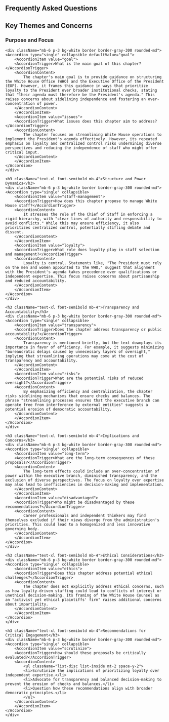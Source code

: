 
## Frequently Asked Questions

<section className="my-6 ">
    <h2 className="text-2xl font-bold mb-4">Key Themes and Concerns</h2>
    <h3 className="text-xl font-semibold mb-4">Purpose and Focus</h3>

    <div className="mb-6 p-3 bg-white border border-gray-300 rounded-md">
    <Accordion type="single" collapsible defaultValue="goal">
        <AccordionItem value="goal">
        <AccordionTrigger>What is the main goal of this chapter?</AccordionTrigger>
        <AccordionContent>
            The chapter's main goal is to provide guidance on structuring the White House Office (WHO) and the Executive Office of the President (EOP). However, it frames this guidance in ways that prioritize loyalty to the President over broader institutional checks, stating that "their agenda must therefore be the President's agenda." This raises concerns about sidelining independence and fostering an over-concentration of power.
        </AccordionContent>
        </AccordionItem>
        <AccordionItem value="issues">
        <AccordionTrigger>What issues does this chapter aim to address?</AccordionTrigger>
        <AccordionContent>
            The chapter focuses on streamlining White House operations to implement the President's agenda effectively. However, its repeated emphasis on loyalty and centralized control risks undermining diverse perspectives and reducing the independence of staff who might offer critical input.
        </AccordionContent>
        </AccordionItem>
    </Accordion>
    </div>

    <h3 className="text-xl font-semibold mb-4">Structure and Power Dynamics</h3>
    <div className="mb-6 p-3 bg-white border border-gray-300 rounded-md">
    <Accordion type="single" collapsible>
        <AccordionItem value="staff-management">
        <AccordionTrigger>How does this chapter propose to manage White House staff?</AccordionTrigger>
        <AccordionContent>
            It stresses the role of the Chief of Staff in enforcing a rigid hierarchy, with "clear lines of authority and responsibility to avoid conflicts." While this may ensure efficiency, it also prioritizes centralized control, potentially stifling debate and dissent.
        </AccordionContent>
        </AccordionItem>
        <AccordionItem value="loyalty">
        <AccordionTrigger>What role does loyalty play in staff selection and management?</AccordionTrigger>
        <AccordionContent>
            Loyalty is central. Statements like, "The President must rely on the men and women appointed to the WHO," suggest that alignment with the President's agenda takes precedence over qualifications or independent expertise. This focus raises concerns about partisanship and reduced accountability.
        </AccordionContent>
        </AccordionItem>
    </Accordion>
    </div>

    <h3 className="text-xl font-semibold mb-4">Transparency and Accountability</h3>
    <div className="mb-6 p-3 bg-white border border-gray-300 rounded-md">
    <Accordion type="single" collapsible>
        <AccordionItem value="transparency">
        <AccordionTrigger>Does the chapter address transparency or public accountability?</AccordionTrigger>
        <AccordionContent>
            Transparency is mentioned briefly, but the text downplays its importance in favor of efficiency. For example, it suggests minimizing "bureaucratic delays caused by unnecessary layers of oversight," implying that streamlining operations may come at the cost of transparency and accountability.
        </AccordionContent>
        </AccordionItem>
        <AccordionItem value="risks">
        <AccordionTrigger>What are the potential risks of reduced oversight?</AccordionTrigger>
        <AccordionContent>
            By emphasizing efficiency and centralization, the chapter risks sidelining mechanisms that ensure checks and balances. The phrase "streamlining processes ensures that the executive branch can operate free from interference by external entities" suggests a potential erosion of democratic accountability.
        </AccordionContent>
        </AccordionItem>
    </Accordion>
    </div>

    <h3 className="text-xl font-semibold mb-4">Implications and Concerns</h3>
    <div className="mb-6 p-3 bg-white border border-gray-300 rounded-md">
    <Accordion type="single" collapsible>
        <AccordionItem value="long-term">
        <AccordionTrigger>What are the long-term consequences of these proposals?</AccordionTrigger>
        <AccordionContent>
            The long-term effects could include an over-concentration of power within the executive branch, diminished transparency, and the exclusion of diverse perspectives. The focus on loyalty over expertise may also lead to inefficiencies in decision-making and implementation.
        </AccordionContent>
        </AccordionItem>
        <AccordionItem value="disadvantaged">
        <AccordionTrigger>Who might be disadvantaged by these recommendations?</AccordionTrigger>
        <AccordionContent>
            Career professionals and independent thinkers may find themselves excluded if their views diverge from the administration's priorities. This could lead to a homogenized and less innovative governing body.
        </AccordionContent>
        </AccordionItem>
    </Accordion>
    </div>

    <h3 className="text-xl font-semibold mb-4">Ethical Considerations</h3>
    <div className="mb-6 p-3 bg-white border border-gray-300 rounded-md">
    <Accordion type="single" collapsible>
        <AccordionItem value="ethics">
        <AccordionTrigger>Does this chapter address potential ethical challenges?</AccordionTrigger>
        <AccordionContent>
            The chapter does not explicitly address ethical concerns, such as how loyalty-driven staffing could lead to conflicts of interest or unethical decision-making. Its framing of the White House Counsel as an "activist yet ethical plaintiffs' firm" raises additional concerns about impartiality.
        </AccordionContent>
        </AccordionItem>
    </Accordion>
    </div>

    <h3 className="text-xl font-semibold mb-4">Recommendations for Critical Engagement</h3>
    <div className="mb-6 p-3 bg-white border border-gray-300 rounded-md">
    <Accordion type="single" collapsible>
        <AccordionItem value="scrutinize">
        <AccordionTrigger>How should these proposals be critically evaluated?</AccordionTrigger>
        <AccordionContent>
            <ul className="list-disc list-inside mt-2 space-y-2">
            <li>Scrutinize the implications of prioritizing loyalty over independent expertise.</li>
            <li>Advocate for transparency and balanced decision-making to prevent the erosion of checks and balances.</li>
            <li>Question how these recommendations align with broader democratic principles.</li>
            </ul>
        </AccordionContent>
        </AccordionItem>
    </Accordion>
    </div>
</section>
